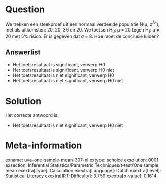 Question
========

We trekken een steekproef uit een normaal verdeelde populatie N(μ,
σ^Â²^), met als uitkomsten: 20, 20, 36 en 20. We toetsen H~0~: μ = 20
tegen H~1~: μ ≠ 20 met 5% risico. Er is gegeven dat σ = 8. Hoe moet de
conclusie luiden?


Answerlist
----------

* Het toetsresultaat is significant, verwerp H0
* Het toetsresultaat is significant, verwerp H0 niet
* Het toetsresultaat is niet significant, verwerp H0
* Het toetsresultaat is niet significant, verwerp H0 niet

Solution
========

Het correcte antwoord is: 

* Het toetsresultaat is niet significant, verwerp H0 niet

Meta-information
================
exname: uva-one-sample-mean-307-nl
extype: schoice
exsolution: 0001
exsection: Inferential Statistics/Parametric Techniques/t-test/One sample mean
exextra[Type]: Calculation
exextra[Language]: Dutch
exextra[Level]: Statistical Literacy
exextra[IRT-Difficulty]: 3.759
exextra[p-value]: 0.1614
